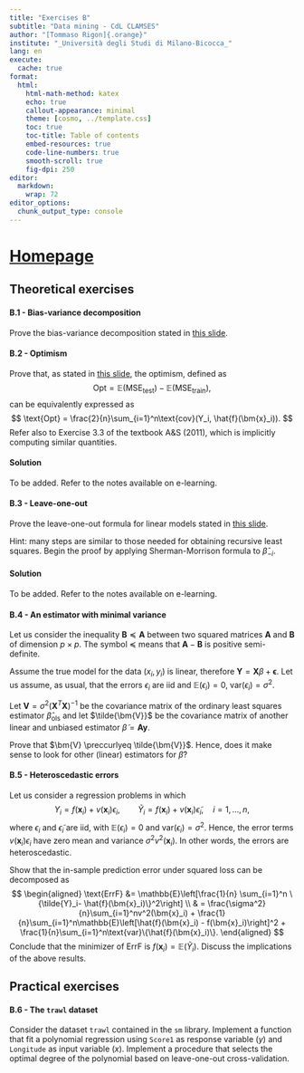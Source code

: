 ```yaml
---
title: "Exercises B"
subtitle: "Data mining - CdL CLAMSES"
author: "[Tommaso Rigon]{.orange}"
institute: "_Università degli Studi di Milano-Bicocca_"
lang: en
execute:
  cache: true
format:
  html:
    html-math-method: katex
    echo: true
    callout-appearance: minimal
    theme: [cosmo, ../template.css]
    toc: true
    toc-title: Table of contents
    embed-resources: true
    code-line-numbers: true
    smooth-scroll: true
    fig-dpi: 250
editor: 
  markdown: 
    wrap: 72
editor_options: 
  chunk_output_type: console
---
```


<!-- Google tag (gtag.js) -->
<script async src="https://www.googletagmanager.com/gtag/js?id=G-H0CBBT90DC"></script>
<script>
  window.dataLayer = window.dataLayer || [];
  function gtag(){dataLayer.push(arguments);}
  gtag('js', new Date());

  gtag('config', 'G-H0CBBT90DC');
</script>

# [Homepage](../index.html)


## Theoretical exercises

#### B.1 - Bias-variance decomposition

[Prove]{.orange} the bias-variance decomposition stated in [this slide](../slides/un_B.html#bias-variance-trade-off).

#### B.2 - Optimism

[Prove]{.orange} that, as stated in [this slide](../slides/un_B.html#optimism-ii), the optimism, defined as $$
    \text{Opt} = \mathbb{E}(\text{MSE}_\text{test}) - \mathbb{E}(\text{MSE}_\text{train}),
    $$
    can be equivalently expressed as $$
    \text{Opt} = \frac{2}{n}\sum_{i=1}^n\text{cov}(Y_i, \hat{f}(\bm{x}_i)).
    $$
Refer also to Exercise 3.3 of the textbook A&S (2011), which is implicitly computing similar quantities.

::: {.callout-note collapse=true}
#### Solution

To be added. Refer to the notes available on e-learning.
:::

#### B.3 - Leave-one-out

[Prove]{.orange} the leave-one-out formula for linear models stated in [this slide](../slides/un_B.html#leave-one-out-cross-validation). 

[Hint]{.blue}: many steps are similar to those needed for obtaining [recursive least squares]{.blue}. Begin the proof by applying Sherman-Morrison formula to $\hat{\beta}_{-i}$. 

::: {.callout-note collapse=true}
#### Solution

To be added. Refer to the notes available on e-learning.
:::

#### B.4 - An estimator with minimal variance

Let us consider the inequality $\bm{B} \preccurlyeq \bm{A}$ between two squared matrices $\bm{A}$ and $\bm{B}$ of dimension $p \times p$. The symbol $\preccurlyeq$ means that $\bm{A} - \bm{B}$ is positive semi-definite. 

Assume the [true model]{.blue} for the data $(x_i, y_i)$ is [linear]{.blue}, therefore $\bm{Y} = \bm{X}\beta + \bm{\epsilon}$. Let us assume, as usual, that the errors $\epsilon_i$ are iid and $\mathbb{E}(\epsilon_i) = 0$, $\text{var}(\epsilon_i) = \sigma^2$.  

Let $\bm{V} = \sigma^2 (\bm{X}^T\bm{X})^{-1}$ be the covariance matrix of the ordinary least squares estimator $\hat{\beta}_\text{ols}$ and let $\tilde{\bm{V}}$ be the covariance matrix of another [linear]{.blue} and [unbiased]{.orange} estimator $\tilde{\beta} = \bm{A}\bm{y}$.

[Prove]{.orange} that $\bm{V} \preccurlyeq \tilde{\bm{V}}$. Hence, does it make sense to look for other (linear) estimators for $\hat{\beta}$?

#### B.5 - Heteroscedastic errors

Let us consider a [regression]{.orange} problems in which $$
        Y_i = f(\bm{x}_i) + v(\bm{x}_i) \epsilon_i, \qquad \tilde{Y}_i = f(\bm{x}_i) + v(\bm{x}_i)\tilde{\epsilon}_i, \quad i=1,\dots,n,
      $$ where $\epsilon_i$ and $\tilde{\epsilon}_i$ are iid, with $\mathbb{E}(\epsilon_i)=0$ and
    $\text{var}(\epsilon_i)=\sigma^2$. Hence, the error terms $v(\bm{x}_i) \epsilon_i$ have zero mean and variance $\sigma^2v^2(\bm{x}_i)$. In other words, the errors are [heteroscedastic]{.blue}. 

[Show]{.orange} that the [in-sample prediction
    error]{.orange} under [squared loss]{.blue} can be decomposed as $$
    \begin{aligned}
    \text{ErrF} &= \mathbb{E}\left[\frac{1}{n} \sum_{i=1}^n \{\tilde{Y}_i- \hat{f}(\bm{x}_i)\}^2\right] \\
    & = \frac{\sigma^2}{n}\sum_{i=1}^nv^2(\bm{x}_i) + \frac{1}{n}\sum_{i=1}^n\mathbb{E}\left[\hat{f}(\bm{x}_i) - f(\bm{x}_i)\right]^2 + \frac{1}{n}\sum_{i=1}^n\text{var}\{\hat{f}(\bm{x}_i)\}.
    \end{aligned}
    $$
[Conclude]{.orange} that the minimizer of $\text{ErrF}$ is $f(\bm{x}_i) = \mathbb{E}(\tilde{Y}_i)$. [Discuss]{.blue} the implications of the above results.

## Practical exercises

#### B.6 - The `trawl` dataset

Consider the dataset `trawl` contained in the `sm` library. Implement a function that fit a [polynomial regression]{.blue} using `Score1` as response variable ($y$) and `Longitude` as input variable ($x$). Implement a procedure that selects the [optimal degree]{.orange} of the polynomial based on leave-one-out cross-validation. 

